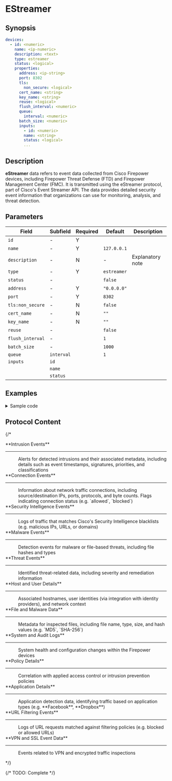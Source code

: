 # EStreamer

## Synopsis

```yaml
devices:
  - id: <numeric>
    name: <ip-numeric>
    description: <text>
    type: estreamer
    status: <logical>
    properties:
      address: <ip-string>
      port: 8302
      tls:
        non_secure: <logical>
      cert_name: <string>
      key_name: <string>
      reuse: <logical>
      flush_interval: <numeric>
      queue:
        interval: <numeric>
      batch_size: <numeric>
      inputs:
        - id: <numeric>
        name: <string>
        status: <logical>
        ...
```

## Description

**eStreamer** data refers to event data collected from Cisco Firepower devices, including Firepower Threat Defense (FTD) and Firepower Management Center (FMC). It is transmitted using the eStreamer protocol, part of Cisco's Event Streamer API. The data provides detailed security event information that organizations can use for monitoring, analysis, and threat detection.

## Parameters

|Field|Subfield|Required|Default|Description|
|---|---|---|---|---|
|`id`|-|Y|||
|`name`|-|Y|`127.0.0.1`||
|`description`|-|N|-|Explanatory note|
|`type`|-|Y|`estreamer`||
|`status`|-||`false`||
|`address`|-|Y|`"0.0.0.0"`||
|`port`|-|Y|`8302`||
|`tls:non_secure`|-|N|`false`||
|`cert_name`|-|N|`""`||
|`key_name`|-|N|`""`||
|`reuse`|-||`false`||
|`flush_interval`|-||`1`||
|`batch_size`|-||`1000`||
|`queue`|`interval`||`1`||
|`inputs`|`id`||||
||`name`||||
||`status`||||

## Examples

<details>
<summary>Sample code</summary>
```yaml
```
</details>

## Protocol Content

{/* <dl>
  <dt>**Intrusion Events**</dt>
    <hr style={{margin: "0px"}}/>
    <dd>
    Alerts for detected intrusions and their associated metadata, including details such as event timestamps, signatures, priorities, and classifications
    </dd>

  <dt>**Connection Events**</dt>
    <hr style={{margin: "0px"}}/>
    <dd>
    Information about network traffic connections, including source/destination IPs, ports, protocols, and byte counts. Flags indicating connection status (e.g. `allowed`, `blocked`)
    </dd>

  <dt>**Security Intelligence Events**</dt>
    <hr style={{margin: "0px"}}/>
    <dd>Logs of traffic that matches Cisco's Security Intelligence blacklists (e.g. malicious IPs, URLs, or domains)</dd>

  <dt>**Malware Events**</dt>
    <hr style={{margin: "0px"}}/>
    <dd>Detection events for malware or file-based threats, including file hashes and types</dd>

  <dt>**Threat Events**</dt>
    <hr style={{margin: "0px"}}/>
    <dd>Identified threat-related data, including severity and remediation information</dd>

  <dt>**Host and User Details**</dt>
    <hr style={{margin: "0px"}}/>
    <dd>Associated hostnames, user identities (via integration with identity providers), and network context</dd>

  <dt>**File and Malware Data**</dt>
    <hr style={{margin: "0px"}}/>
    <dd>Metadata for inspected files, including file name, type, size, and hash values (e.g. `MD5`, `SHA-256`)</dd>

  <dt>**System and Audit Logs**</dt>
    <hr style={{margin: "0px"}}/>
    <dd>System health and configuration changes within the Firepower devices</dd>

  <dt>**Policy Details**</dt>
    <hr style={{margin: "0px"}}/>
    <dd>Correlation with applied access control or intrusion prevention policies</dd>

  <dt>**Application Details**</dt>
    <hr style={{margin: "0px"}}/>
    <dd>Application detection data, identifying traffic based on application types (e.g. **Facebook**, **Dropbox**)</dd>

  <dt>**URL Filtering Events**</dt>
    <hr style={{margin: "0px"}}/>
    <dd>Logs of URL requests matched against filtering policies (e.g. blocked or allowed URLs)</dd>

  <dt>**VPN and SSL Event Data**</dt>
    <hr style={{margin: "0px"}}/>
    <dd>Events related to VPN and encrypted traffic inspections</dd>
</dl> */}

{/* TODO: Complete */}